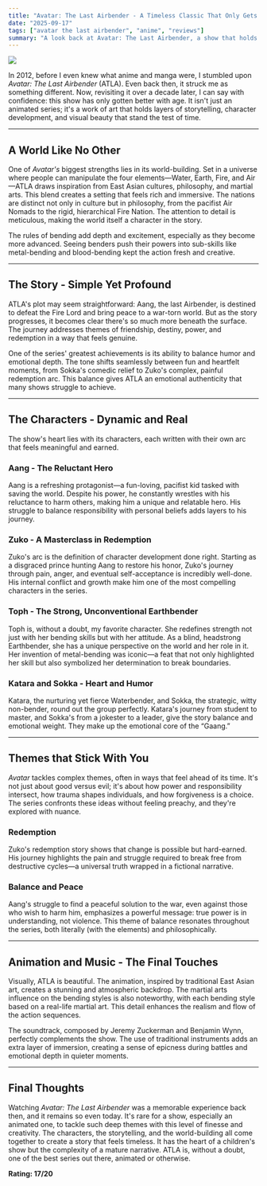 ```yaml
---
title: "Avatar: The Last Airbender - A Timeless Classic That Only Gets Better with Age"
date: "2025-09-17"
tags: ["avatar the last airbender", "anime", "reviews"]
summary: "A look back at Avatar: The Last Airbender, a show that holds up brilliantly over a decade later."
---
```


<img
  src="https://m.media-amazon.com/images/M/MV5BYTMxMGI1MGQtZDMxMS00MDIyLTgxMGMtZGIyYjIxZDhmZGY0XkEyXkFqcGc@._V1_QL75_UX500_CR0,0,500,281_.jpg"
  className="h-full w-full object-cover"
/>

In 2012, before I even knew what anime and manga were, I stumbled upon _Avatar: The Last Airbender_ (ATLA). Even back then, it struck me as something different. Now, revisiting it over a decade later, I can say with confidence: this show has only gotten better with age. It isn't just an animated series; it's a work of art that holds layers of storytelling, character development, and visual beauty that stand the test of time.

---

## A World Like No Other

One of _Avatar's_ biggest strengths lies in its world-building. Set in a universe where people can manipulate the four elements—Water, Earth, Fire, and Air—ATLA draws inspiration from East Asian cultures, philosophy, and martial arts. This blend creates a setting that feels rich and immersive. The nations are distinct not only in culture but in philosophy, from the pacifist Air Nomads to the rigid, hierarchical Fire Nation. The attention to detail is meticulous, making the world itself a character in the story.

The rules of bending add depth and excitement, especially as they become more advanced. Seeing benders push their powers into sub-skills like metal-bending and blood-bending kept the action fresh and creative.

---

## The Story - Simple Yet Profound

ATLA's plot may seem straightforward: Aang, the last Airbender, is destined to defeat the Fire Lord and bring peace to a war-torn world. But as the story progresses, it becomes clear there's so much more beneath the surface. The journey addresses themes of friendship, destiny, power, and redemption in a way that feels genuine.

One of the series' greatest achievements is its ability to balance humor and emotional depth. The tone shifts seamlessly between fun and heartfelt moments, from Sokka's comedic relief to Zuko's complex, painful redemption arc. This balance gives ATLA an emotional authenticity that many shows struggle to achieve.

---

## The Characters - Dynamic and Real

The show's heart lies with its characters, each written with their own arc that feels meaningful and earned.

### Aang - The Reluctant Hero

Aang is a refreshing protagonist—a fun-loving, pacifist kid tasked with saving the world. Despite his power, he constantly wrestles with his reluctance to harm others, making him a unique and relatable hero. His struggle to balance responsibility with personal beliefs adds layers to his journey.

### Zuko - A Masterclass in Redemption

Zuko's arc is the definition of character development done right. Starting as a disgraced prince hunting Aang to restore his honor, Zuko's journey through pain, anger, and eventual self-acceptance is incredibly well-done. His internal conflict and growth make him one of the most compelling characters in the series.

### Toph - The Strong, Unconventional Earthbender

Toph is, without a doubt, my favorite character. She redefines strength not just with her bending skills but with her attitude. As a blind, headstrong Earthbender, she has a unique perspective on the world and her role in it. Her invention of metal-bending was iconic—a feat that not only highlighted her skill but also symbolized her determination to break boundaries.

### Katara and Sokka - Heart and Humor

Katara, the nurturing yet fierce Waterbender, and Sokka, the strategic, witty non-bender, round out the group perfectly. Katara's journey from student to master, and Sokka's from a jokester to a leader, give the story balance and emotional weight. They make up the emotional core of the “Gaang.”

---

## Themes that Stick With You

_Avatar_ tackles complex themes, often in ways that feel ahead of its time. It's not just about good versus evil; it's about how power and responsibility intersect, how trauma shapes individuals, and how forgiveness is a choice. The series confronts these ideas without feeling preachy, and they're explored with nuance.

### Redemption

Zuko's redemption story shows that change is possible but hard-earned. His journey highlights the pain and struggle required to break free from destructive cycles—a universal truth wrapped in a fictional narrative.

### Balance and Peace

Aang's struggle to find a peaceful solution to the war, even against those who wish to harm him, emphasizes a powerful message: true power is in understanding, not violence. This theme of balance resonates throughout the series, both literally (with the elements) and philosophically.

---

## Animation and Music - The Final Touches

Visually, ATLA is beautiful. The animation, inspired by traditional East Asian art, creates a stunning and atmospheric backdrop. The martial arts influence on the bending styles is also noteworthy, with each bending style based on a real-life martial art. This detail enhances the realism and flow of the action sequences.

The soundtrack, composed by Jeremy Zuckerman and Benjamin Wynn, perfectly complements the show. The use of traditional instruments adds an extra layer of immersion, creating a sense of epicness during battles and emotional depth in quieter moments.

---

## Final Thoughts

Watching _Avatar: The Last Airbender_ was a memorable experience back then, and it remains so even today. It's rare for a show, especially an animated one, to tackle such deep themes with this level of finesse and creativity. The characters, the storytelling, and the world-building all come together to create a story that feels timeless. It has the heart of a children's show but the complexity of a mature narrative. ATLA is, without a doubt, one of the best series out there, animated or otherwise.

**Rating: 17/20**
